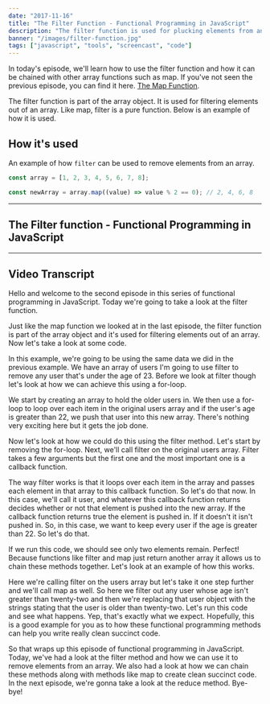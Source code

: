 ```yaml
---
date: "2017-11-16"
title: "The Filter Function - Functional Programming in JavaScript"
description: "The filter function is used for plucking elements from an array that match a predicate function in JavaScript. Check it out!"
banner: "/images/filter-function.jpg"
tags: ["javascript", "tools", "screencast", "code"]
---
```


In today's episode, we'll learn how to use the filter function and how it can be chained with other array functions such as map. If you've not seen the previous episode, you can find it here. [The Map Function](/posts/map-function-javascript).

The filter function is part of the array object. It is used for filtering elements out of an array. Like map, filter is a pure function. Below is an example of how it is used.

## How it's used

An example of how `filter` can be used to remove elements from an array.

```javascript
const array = [1, 2, 3, 4, 5, 6, 7, 8];

const newArray = array.map((value) => value % 2 == 0); // 2, 4, 6, 8
```

---

## The Filter function - Functional Programming in JavaScript

<Youtube
  code="65Wifnpdg_U"
  title="The Filter function - Functional Programming in JavaScript"
/>

---

## Video Transcript

Hello and welcome to the second episode in this series of functional programming in JavaScript. Today we're going to take a look at the filter function.

Just like the map function we looked at in the last episode, the filter function is part of the array object and it's used for filtering elements out of an array. Now let's take a look at some code.

In this example, we're going to be using the same data we did in the previous example. We have an array of users I'm going to use filter to remove any user that's under the age of 23. Before we look at filter though let's look at how we can achieve this using a for-loop.

We start by creating an array to hold the older users in. We then use a for-loop to loop over each item in the original users array and if the user's age is greater than 22, we push that user into this new array. There's nothing very exciting here but it gets the job done.

Now let's look at how we could do this using the filter method. Let's start by removing the for-loop. Next, we'll call filter on the original users array. Filter takes a few arguments but the first one and the most important one is a callback function.

The way filter works is that it loops over each item in the array and passes each element in that array to this callback function. So let's do that now. In this case, we'll call it user, and whatever this callback function returns decides whether or not that element is pushed into the new array. If the callback function returns true the element is pushed in. If it doesn't it isn't pushed in. So, in this case, we want to keep every user if the age is greater than 22. So let's do that.

If we run this code, we should see only two elements remain. Perfect! Because functions like filter and map just return another array it allows us to chain these methods together. Let's look at an example of how this works.

Here we're calling filter on the users array but let's take it one step further and we'll call map as well. So here we filter out any user whose age isn't greater than twenty-two and then we're replacing that user object with the strings stating that the user is older than twenty-two. Let's run this code and see what happens. Yep, that's exactly what we expect. Hopefully, this is a good example for you as to how these functional programming methods can help you write really clean succinct code.

So that wraps up this episode of functional programming in JavaScript. Today, we've had a look at the filter method and how we can use it to remove elements from an array. We also had a look at how we can chain these methods along with methods like map to create clean succinct code. In the next episode, we're gonna take a look at the reduce method. Bye-bye!
